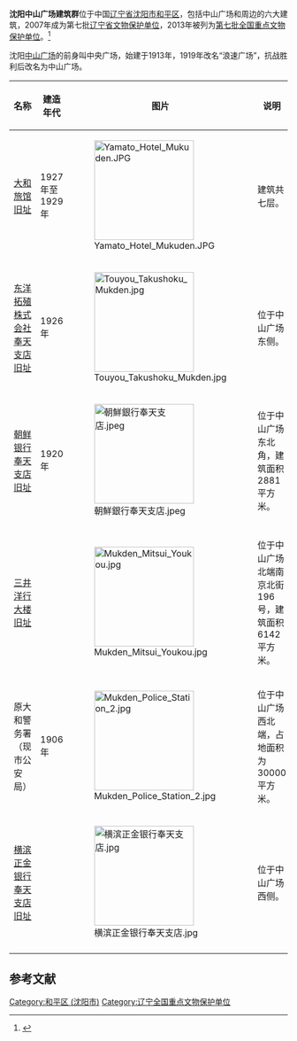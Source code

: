 {{coord|41|47|40|N|123|24|16|E|scale:10000|display=title}}
{{文物保护单位
| 级别 = 全国
| 名称 = 沈阳中山广场建筑群
| 图片 = Mukden Naniwa Square 2.jpg
| 所在 = [[辽宁省|辽宁省]][[沈阳市|沈阳市]][[和平区_(沈阳市)|和平区]]
| 分类 = 近现代重要史迹及代表性建筑
| 时代 = 1913～1937年
| 编号 = 7-1669-5-062
| 登录 = 2013年3月5日
}}

'''沈阳中山广场建筑群'''位于中国[[辽宁省|辽宁省]][[沈阳市|沈阳市]][[和平区_(沈阳市)|和平区]]，包括中山广场和周边的六大建筑，2007年成为第七批[[辽宁省文物保护单位|辽宁省文物保护单位]]，2013年被列为[[第七批全国重点文物保护单位|第七批全国重点文物保护单位]]。<ref>{{Cite web |url=http://liaoning.nen.com.cn/system/2013/05/06/010354107.shtml |title=沈阳中山广场建筑群成为我国第七批“国保” |accessdate=2015-07-13 |archive-date=2013-06-07 |archive-url=https://web.archive.org/web/20130607110549/http://liaoning.nen.com.cn/system/2013/05/06/010354107.shtml |dead-url=no }}</ref>

沈阳[[中山广场_(沈阳)|中山广场]]的前身叫中央广场，始建于1913年，1919年改名“浪速广场”，抗战胜利后改名为中山广场。

{| class="wikitable" style="font-size: 90%;"
|-
! 名称 !! 建造年代 !! style="width:180px" |图片  !! 说明
|-
| [[辽宁宾馆|大和旅馆旧址]] || 1927年至1929年 || [[File:Yamato_Hotel_Mukuden.JPG|180px]] || 建筑共七层。
|-
| [[东洋拓殖株式会社奉天支店旧址|东洋拓殖株式会社奉天支店旧址]] || 1926年 || [[File:Touyou_Takushoku_Mukden.jpg|180px]] || 位于中山广场东侧。
|-
| [[朝鲜银行奉天支店旧址|朝鲜银行奉天支店旧址]] || 1920年 || [[File:朝鮮銀行奉天支店.jpeg|180px]] || 位于中山广场东北角，建筑面积2881平方米。
|-
| [[三井洋行大楼旧址|三井洋行大楼旧址]] ||  || [[File:Mukden_Mitsui_Youkou.jpg|180px]]  || 位于中山广场北端南京北街196号，建筑面积6142平方米。
|-
| 原大和警务署（现市公安局） || 1906年 || [[File:Mukden_Police_Station_2.jpg|180px]] || 位于中山广场西北端，占地面积为30000平方米。
|-
| [[横滨正金银行大楼_(沈阳)|横滨正金银行奉天支店旧址]] ||  || [[File:横滨正金银行奉天支店.jpg|180px]] || 位于中山广场西侧。
|-
|}

==参考文献==
{{reflist}}

{{辽宁全国重点文物保护单位}}
{{奉天满铁附属地}}
{{DEFAULTSORT:S}}
[[Category:和平区_(沈阳市)|Category:和平区 (沈阳市)]]
[[Category:辽宁全国重点文物保护单位|Category:辽宁全国重点文物保护单位]]